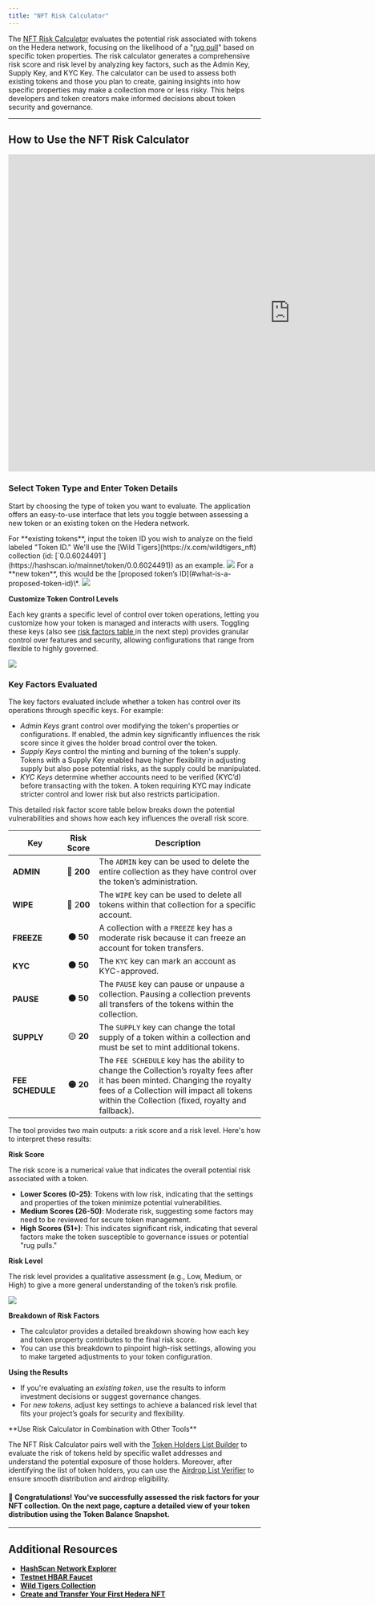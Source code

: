 ```yaml
---
title: "NFT Risk Calculator"
---
```



The [NFT Risk Calculator](https://nft-studio.hashgraph.com/nft-risk-calculator/) evaluates the potential risk associated with tokens on the Hedera network, focusing on the likelihood of a "[rug pull](/hedera/support-and-community/glossary#rug-pull)" based on specific token properties. The risk calculator generates a comprehensive risk score and risk level by analyzing key factors, such as the Admin Key, Supply Key, and KYC Key. The calculator can be used to assess both existing tokens and those you plan to create, gaining insights into how specific properties may make a collection more or less risky. This helps developers and token creators make informed decisions about token security and governance.

<Columns cols={2}>
  <Card
    title="NFT Risk Calculator Web App"
    href="https://nft-studio.hashgraph.com/nft-risk-calculator/"
    arrow
    img="/images/open-source-solutions/nft-studio/nft-risk-calculator/nft-risk-calculator-6.png"
  >
    
  </Card>
  <Card
    title="NFT Risk Calculator Repo"
    href="https://github.com/hedera-dev/risk-calculator-for-hedera-tokens"
    arrow
    img="/images/open-source-solutions/nft-studio/nft-risk-calculator/nft-risk-calculator-5.png"
  >
    
  </Card>
</Columns>

***

## How to Use the NFT Risk Calculator

<iframe width="1124" height="632" src="https://www.youtube.com/embed/rjfk0ztRnhM" title="NFT Studio | NFT Risk Calculator" frameborder="0" allow="accelerometer; autoplay; clipboard-write; encrypted-media; gyroscope; picture-in-picture; web-share" referrerpolicy="strict-origin-when-cross-origin" allowfullscreen></iframe>

### **Select Token Type and Enter Token Details**

Start by choosing the type of token you want to evaluate. The application offers an easy-to-use interface that lets you toggle between assessing a new token or an existing token on the Hedera network.

<Tabs>
<Tab title=" Existing Token">
For **existing tokens**, input the token ID you wish to analyze on the field labeled "Token ID." We'll use the [Wild Tigers](https://x.com/wildtigers_nft) collection (id: [`0.0.6024491`](https://hashscan.io/mainnet/token/0.0.6024491)) as an example.

<Frame>
  <img src="/images/open-source-solutions/nft-studio/nft-risk-calculator/nft-risk-calculator-1.png" />
</Frame>
</Tab>

<Tab title=" New Token ">
For a **new token**, this would be the [proposed token’s ID](#what-is-a-proposed-token-id)\*.

<Frame>
  <img src="/images/open-source-solutions/nft-studio/nft-risk-calculator/nft-risk-calculator-2.png" />
</Frame>

**Customize Token Control Levels**

Each key grants a specific level of control over token operations, letting you customize how your token is managed and interacts with users. Toggling these keys (also see [risk factors table ](#risk-factors)in the next step) provides granular control over features and security, allowing configurations that range from flexible to highly governed.

<Frame>
  <img src="/images/open-source-solutions/nft-studio/nft-risk-calculator/nft-risk-calculator-3.png" />
</Frame>
</Tab>
</Tabs>

### **Key Factors Evaluated**

The key factors evaluated include whether a token has control over its operations through specific keys. For example:

* *Admin Keys* grant control over modifying the token's properties or configurations. If enabled, the admin key significantly influences the risk score since it gives the holder broad control over the token.
* *Supply Keys* control the minting and burning of the token's supply. Tokens with a Supply Key enabled have higher flexibility in adjusting supply but also pose potential risks, as the supply could be manipulated.
* *KYC Keys* determine whether accounts need to be verified (KYC’d) before transacting with the token. A token requiring KYC may indicate stricter control and lower risk but also restricts participation.

This detailed risk factor score table below breaks down the potential vulnerabilities and shows how each key influences the overall risk score.

<table><thead><tr><th>Key</th><th align="center">Risk Score</th><th>Description</th></tr></thead><tbody><tr><td><strong>ADMIN</strong></td><td align="center">🔴 <strong>200</strong></td><td>The <code>ADMIN</code> key can be used to delete the entire collection as they have control over the token’s administration.</td></tr><tr><td><strong>WIPE</strong></td><td align="center">🔴 2<strong>00</strong></td><td>The <code>WIPE</code> key can be used to delete all tokens within that collection for a specific account.</td></tr><tr><td><strong>FREEZE</strong></td><td align="center"><strong>🟠 50</strong></td><td>A collection with a <code>FREEZE</code> key has a moderate risk because it can freeze an account for token transfers.</td></tr><tr><td><strong>KYC</strong></td><td align="center"><strong>🟠 50</strong></td><td>The <code>KYC</code> key can mark an account as KYC-approved.</td></tr><tr><td><strong>PAUSE</strong></td><td align="center"><strong>🟠 50</strong></td><td>The <code>PAUSE</code> key can pause or unpause a collection. Pausing a collection prevents all transfers of the tokens within the collection.</td></tr><tr><td><strong>SUPPLY</strong></td><td align="center">🟡 <strong>20</strong></td><td>The <code>SUPPLY</code> key can change the total supply of a token within a collection and must be set to mint additional tokens.</td></tr><tr><td><strong>FEE SCHEDULE</strong></td><td align="center"><strong>🟡 20</strong></td><td>The <code>FEE SCHEDULE</code> key has the ability to change the Collection’s royalty fees after it has been minted. Changing the royalty fees of a Collection will impact all tokens within the Collection (fixed, royalty and fallback).</td></tr></tbody></table>

<Accordion title="Understanding the Results">
The tool provides two main outputs: a risk score and a risk level. Here's how to interpret these results:

**Risk Score**

The risk score is a numerical value that indicates the overall potential risk associated with a token.

* **Lower Scores (0-25)**: Tokens with low risk, indicating that the settings and properties of the token minimize potential vulnerabilities.
* **Medium Scores (26-50)**: Moderate risk, suggesting some factors may need to be reviewed for secure token management.
* **High Scores (51+)**: This indicates significant risk, indicating that several factors make the token susceptible to governance issues or potential "rug pulls."

**Risk Level**

The risk level provides a qualitative assessment (e.g., Low, Medium, or High) to give a more general understanding of the token’s risk profile.

<Frame>
  <img src="/images/open-source-solutions/nft-studio/nft-risk-calculator/nft-risk-calculator-4.png" />
</Frame>

**Breakdown of Risk Factors**

* The calculator provides a detailed breakdown showing how each key and token property contributes to the final risk score.
* You can use this breakdown to pinpoint high-risk settings, allowing you to make targeted adjustments to your token configuration.

**Using the Results**

* If you're evaluating an *existing token*, use the results to inform investment decisions or suggest governance changes.
* For *new tokens*, adjust key settings to achieve a balanced risk level that fits your project’s goals for security and flexibility.
</Accordion>

<Info>
**Use Risk Calculator in Combination with Other Tools**

The NFT Risk Calculator pairs well with the [Token Holders List Builder](/hedera/open-source-solutions/nft-studio/nft-token-holders-list-builder) to evaluate the risk of tokens held by specific wallet addresses and understand the potential exposure of those holders. Moreover, after identifying the list of token holders, you can use the [Airdrop List Verifier](/hedera/open-source-solutions/nft-studio/airdrop-list-verifier) to ensure smooth distribution and airdrop eligibility.
</Info>

#### 🎉 Congratulations! You've successfully assessed the risk factors for your NFT collection. On the next page, capture a detailed view of your token distribution using the Token Balance Snapshot.

***

## Additional Resources

* [**HashScan Network Explorer**](https://hashscan.io/)
* [**Testnet HBAR Faucet**](https://portal.hedera.com/)
* [**Wild Tigers Collection**](https://x.com/wildtigers_nft)
* [**Create and Transfer Your First Hedera NFT**](/hedera/tutorials/token/create-and-transfer-your-first-nft)
